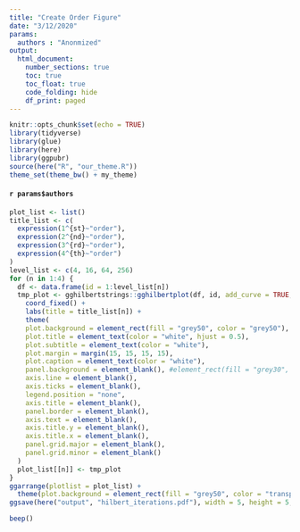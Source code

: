 ```yaml
---
title: "Create Order Figure"
date: "3/12/2020"
params: 
  authors : "Anonmized"
output: 
  html_document:
    number_sections: true
    toc: true
    toc_float: true
    code_folding: hide
    df_print: paged
---
```


```r
knitr::opts_chunk$set(echo = TRUE)
library(tidyverse)
library(glue)
library(here)
library(ggpubr)
source(here("R", "our_theme.R"))
theme_set(theme_bw() + my_theme)
```

#### `r params$authors` {-}

```r
plot_list <- list()
title_list <- c(
  expression(1^{st}~"order"),
  expression(2^{nd}~"order"),
  expression(3^{rd}~"order"),
  expression(4^{th}~"order")
)
level_list <- c(4, 16, 64, 256)
for (n in 1:4) {
  df <- data.frame(id = 1:level_list[n])
  tmp_plot <- gghilbertstrings::gghilbertplot(df, id, add_curve = TRUE, alpha = 0, curve_color = "white") +
    coord_fixed() +
    labs(title = title_list[n]) +
    theme(
    plot.background = element_rect(fill = "grey50", color = "grey50"),
    plot.title = element_text(color = "white", hjust = 0.5),
    plot.subtitle = element_text(color = "white"),
    plot.margin = margin(15, 15, 15, 15),
    plot.caption = element_text(color = "white"),
    panel.background = element_blank(), #element_rect(fill = "grey30", color = "grey50"),
    axis.line = element_blank(),
    axis.ticks = element_blank(),
    legend.position = "none",
    axis.title = element_blank(),
    panel.border = element_blank(),
    axis.text = element_blank(),
    axis.title.y = element_blank(),
    axis.title.x = element_blank(),
    panel.grid.major = element_blank(),
    panel.grid.minor = element_blank()
  )  
  plot_list[[n]] <- tmp_plot
}
ggarrange(plotlist = plot_list) +
  theme(plot.background = element_rect(fill = "grey50", color = "transparent"))
ggsave(here("output", "hilbert_iterations.pdf"), width = 5, height = 5, dpi = 500)
```


```r
beep()
```

